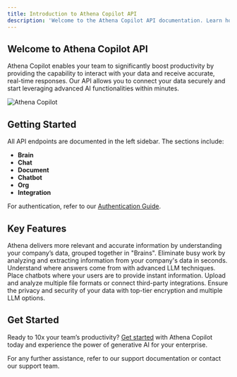 ```yaml
---
title: Introduction to Athena Copilot API
description: 'Welcome to the Athena Copilot API documentation. Learn how to integrate and interact with our powerful features.'
---
```


## Welcome to Athena Copilot API

Athena Copilot enables your team to significantly boost productivity by providing the capability to interact with your data and receive accurate, real-time responses. Our API allows you to connect your data securely and start leveraging advanced AI functionalities within minutes.

![Athena Copilot](https://framerusercontent.com/images/AtCoYlWx1ulkh5l8BB42CRZRrBg.png?scale-down-to=2048)

## Getting Started

All API endpoints are documented in the left sidebar. The sections include:
- **Brain**
- **Chat**
- **Document**
- **Chatbot**
- **Org**
- **Integration**

For authentication, refer to our [Authentication Guide](/Authentication).


## Key Features



<CardGroup cols={2}>
  <Card
    title="Generative AI for Your Data"
    icon="brain"
    href="#"
  >
    Athena delivers more relevant and accurate information by understanding your company’s data, grouped together in "Brains".
  </Card>
  <Card
    title="Unlock Productivity"
    icon="chart-line"
    href="#"
  >
    Eliminate busy work by analyzing and extracting information from your company's data in seconds.
  </Card>
  <Card
    title="Full Referenceability"
    icon="book"
    href="#"
  >
    Understand where answers come from with advanced LLM techniques.
  </Card>
  <Card
    title="Embed Chatbots"
    icon="robot"
    href="#"
  >
    Place chatbots where your users are to provide instant information.
  </Card>
  <Card
    title="Diverse File Support"
    icon="file"
    href="#"
  >
    Upload and analyze multiple file formats or connect third-party integrations.
  </Card>
  <Card
    title="Secure & Model Agnostic"
    icon="lock"
    href="#"
  >
    Ensure the privacy and security of your data with top-tier encryption and multiple LLM options.
  </Card>
</CardGroup>

## Get Started

Ready to 10x your team’s productivity? [Get started](#) with Athena Copilot today and experience the power of generative AI for your enterprise.

For any further assistance, refer to our support documentation or contact our support team.